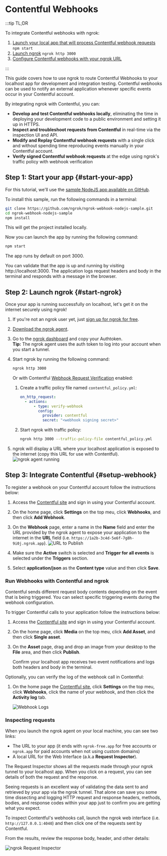 # Contentful Webhooks

:::tip TL;DR

To integrate Contentful webhooks with ngrok:

1. [Launch your local app that will process Contentful webhook requests](#start-your-app) `npm start`
1. [Launch ngrok](#start-ngrok) `ngrok http 3000`
1. [Configure Contentful webhooks with your ngrok URL](#setup-webhook)

:::

This guide covers how to use ngrok to route Contentful Webhooks to your localhost app for development and integration testing.
Contentful webhooks can be used to notify an external application whenever specific events occur in your Contentful account.

By integrating ngrok with Contentful, you can:

- **Develop and test Contentful webhooks locally**, eliminating the time in deploying your development code to a public environment and setting it up in HTTPS.
- **Inspect and troubleshoot requests from Contentful** in real-time via the inspection UI and API.
- **Modify and Replay Contentful webhook requests** with a single click and without spending time reproducing events manually in your Contentful account.
- **Verify signed Contentful webhook requests** at the edge using ngrok's traffic policy with webhook verification

## **Step 1**: Start your app {#start-your-app}

For this tutorial, we'll use the [sample NodeJS app available on GitHub](https://github.com/ngrok/ngrok-webhook-nodejs-sample).

To install this sample, run the following commands in a terminal:

```bash
git clone https://github.com/ngrok/ngrok-webhook-nodejs-sample.git
cd ngrok-webhook-nodejs-sample
npm install
```

This will get the project installed locally.

Now you can launch the app by running the following command:

```bash
npm start
```

The app runs by default on port 3000.

You can validate that the app is up and running by visiting http://localhost:3000. The application logs request headers and body in the terminal and responds with a message in the browser.

## **Step 2**: Launch ngrok {#start-ngrok}

Once your app is running successfully on localhost, let's get it on the internet securely using ngrok!

1. If you're not an ngrok user yet, just [sign up for ngrok for free](https://ngrok.com/signup).

1. [Download the ngrok agent](https://download.ngrok.com).

1. Go to the [ngrok dashboard](https://dashboard.ngrok.com) and copy your Authtoken. <br />
   **Tip:** The ngrok agent uses the auth token to log into your account when you start a tunnel.
1. Start ngrok by running the following command:

   ```bash
   ngrok http 3000
   ```

   Or with Contentful [Webhook Request Verification](https://www.contentful.com/developers/docs/webhooks/request-verification/) enabled:

   1. Create a traffic policy file named `contentful_policy.yml`:

      ```yaml
      on_http_request:
        - actions:
            - type: verify-webhook
              config:
                provider: contentful
                secret: "<webhook signing secret>"
      ```

   1. Start ngrok with traffic policy:

      ```bash
      ngrok http 3000 --traffic-policy-file contentful_policy.yml
      ```

1. ngrok will display a URL where your localhost application is exposed to the internet (copy this URL for use with Contentful).
   ![ngrok agent running](/img/integrations/launch_ngrok_tunnel.png)

## **Step 3**: Integrate Contentful {#setup-webhook}

To register a webhook on your Contentful account follow the instructions below:

1. Access the [Contentful site](https://contentful.com/) and sign in using your Contentful account.

1. On the home page, click **Settings** on the top meu, click **Webhooks**, and then click **Add Webhook**.

1. On the **Webhook** page, enter a name in the **Name** field and enter the URL provided by the ngrok agent to expose your application to the internet in the **URL** field (i.e. `https://1a2b-3c4d-5e6f-7g8h-9i0j.ngrok.app`).
   ![URL to Publish](img/ngrok_url_configuration_contentful.png)

1. Make sure the **Active** switch is selected and **Trigger for all events** is selected under the **Triggers** section.

1. Select **application/json** as the **Content type** value and then click **Save**.

### Run Webhooks with Contentful and ngrok

Contentful sends different request body contents depending on the event that is being triggered.
You can select specific triggering events during the webhook configuration.

To trigger Contentful calls to your application follow the instructions below:

1. Access the [Contentful site](https://contentful.com/) and sign in using your Contentful account.

1. On the home page, click **Media** on the top meu, click **Add Asset**, and then click **Single asset**.

1. On the **Asset** page, drag and drop an image from your desktop to the **File** area, and then click **Publish**.

   Confirm your localhost app receives two event notifications and logs both headers and body in the terminal.

Optionally, you can verify the log of the webhook call in Contentful:

1. On the home page the [Contentful site](https://contentful.com/), click **Settings** on the top meu, click **Webhooks**, click the name of your webhook, and then click the **Activity log** tab.

   ![Webhook Logs](img/ngrok_logs_contentful.png)

### Inspecting requests

When you launch the ngrok agent on your local machine, you can see two links:

- The URL to your app (it ends with `ngrok-free.app` for free accounts or `ngrok.app` for paid accounts when not using custom domains)
- A local URL for the Web Interface (a.k.a **Request Inspector**).

The Request Inspector shows all the requests made through your ngrok tunnel to your localhost app. When you click on a request, you can see details of both the request and the response.

Seeing requests is an excellent way of validating the data sent to and retrieved by your app via the ngrok tunnel. That alone can save you some time dissecting and logging HTTP request and response headers, methods, bodies, and response codes within your app just to confirm you are getting what you expect.

To inspect Contentful's webhooks call, launch the ngrok web interface (i.e. `http://127.0.0.1:4040`) and then click one of the requests sent by Contentful.

From the results, review the response body, header, and other details:

![ngrok Request Inspector](img/ngrok_introspection_contentful_webhooks.png)

<ReplayingRequests />